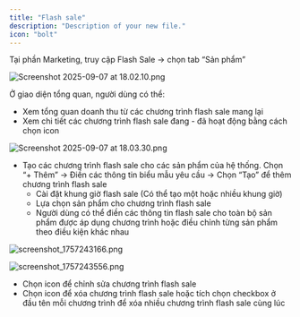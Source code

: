```yaml
---
title: "Flash sale"
description: "Description of your new file."
icon: "bolt"
---
```


Tại phần Marketing, truy cập Flash Sale → chọn tab “Sản phẩm”

![Screenshot 2025-09-07 at 18.02.10.png](/images/Screenshot2025-09-07at18.02.10.png)

Ở giao diện tổng quan, người dùng có thể:

- Xem tổng quan doanh thu từ các chương trình flash sale mang lại
- Xem chi tiết các chương trình flash sale đang - đã hoạt động bằng cách chọn icon <Icon icon="eye" size={15} />

![Screenshot 2025-09-07 at 18.03.30.png](/images/Screenshot2025-09-07at18.03.30.png)

- Tạo các chương trình flash sale cho các sản phẩm của hệ thống. Chọn “\+ Thêm” → Điền các thông tin biểu mẫu yêu cầu → Chọn “Tạo” để thêm chương trình flash sale
  - Cài đặt khung giờ flash sale (Có thể tạo một hoặc nhiều khung giờ)
  - Lựa chọn sản phẩm cho chương trình flash sale
  - Người dùng có thể điền các thông tin flash sale cho toàn bộ sản phẩm được áp dụng chương trình hoặc điều chỉnh từng sản phẩm theo điều kiện khác nhau

![screenshot_1757243166.png](/images/screenshot_1757243166.png)

![screenshot_1757243556.png](/images/screenshot_1757243556.png)

- Chọn icon <Icon icon="pencil" color="#0a0ce7" size={15} /> để chỉnh sửa chương trình flash sale
- Chọn icon <Icon icon="trash-can" color="#ec0909" size={15} /> để xóa chương trình flash sale hoặc tích chọn checkbox ở đầu tên mỗi chương trình để xóa nhiều chương trình flash sale cùng lúc